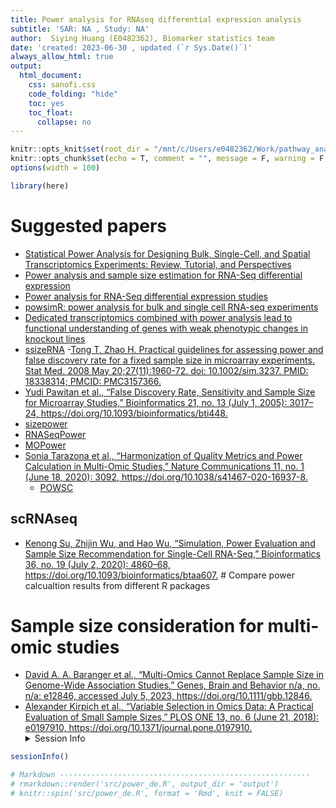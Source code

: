 ```yaml
---
title: Power analysis for RNAseq differential expression analysis
subtitle: 'SAR: NA , Study: NA'
author:  Siying Huang (E0482362), Biomarker statistics team
date: 'created: 2023-06-30 , updated (`r Sys.Date()`)'
always_allow_html: true
output:
  html_document:
    css: sanofi.css
    code_folding: "hide"
    toc: yes
    toc_float:
      collapse: no
---
```


```r
knitr::opts_knit$set(root_dir = "/mnt/c/Users/e0482362/Work/pathway_analysis/src")
knitr::opts_chunk$set(echo = T, comment = "", message = F, warning = F, error = F)
options(width = 100)
```
```r
library(here)
```

# Suggested papers
- [Statistical Power Analysis for Designing Bulk, Single-Cell, and Spatial Transcriptomics Experiments: Review, Tutorial, and Perspectives](https://www.ncbi.nlm.nih.gov/pmc/articles/PMC9952882/)
- [Power analysis and sample size estimation for RNA-Seq differential expression](https://www.ncbi.nlm.nih.gov/pmc/articles/PMC4201821/)
- [Power analysis for RNA-Seq differential expression studies]()
- [powsimR: power analysis for bulk and single cell RNA-seq experiments](https://academic.oup.com/bioinformatics/article/33/21/3486/3952669)
- [Dedicated transcriptomics combined with power analysis lead to functional understanding of genes with weak phenotypic changes in knockout lines](https://journals.plos.org/ploscompbiol/article?id=10.1371/journal.pcbi.1008354)
- [ssizeRNA](https://cran.r-project.org/web/packages/ssizeRNA/vignettes/ssizeRNA.pdf)
-[Tong T, Zhao H. Practical guidelines for assessing power and false discovery rate for a fixed sample size in microarray experiments. Stat Med. 2008 May 20;27(11):1960-72. doi: 10.1002/sim.3237. PMID: 18338314; PMCID: PMC3157366.](https://www.ncbi.nlm.nih.gov/pmc/articles/PMC3157366/)
- [Yudi Pawitan et al., “False Discovery Rate, Sensitivity and Sample Size for Microarray Studies,” Bioinformatics 21, no. 13 (July 1, 2005): 3017–24, https://doi.org/10.1093/bioinformatics/bti448.](https://academic.oup.com/bioinformatics/article/21/13/3017/196891)
- [sizepower](https://www.bioconductor.org/packages/devel/bioc/vignettes/sizepower/inst/doc/sizepower.pdf)
- [RNASeqPower](http://bioconductor.org/packages/release/bioc/html/RNASeqPower.html)
- [MOPower](https://github.com/HSyed91/MOPower)
- [Sonia Tarazona et al., “Harmonization of Quality Metrics and Power Calculation in Multi-Omic Studies,” Nature Communications 11, no. 1 (June 18, 2020): 3092, https://doi.org/10.1038/s41467-020-16937-8.](https://www.nature.com/articles/s41467-020-16937-8)
     - [POWSC](https://github.com/suke18/POWSC)

## scRNAseq
- [Kenong Su, Zhijin Wu, and Hao Wu, “Simulation, Power Evaluation and Sample Size Recommendation for Single-Cell RNA-Seq,” Bioinformatics 36, no. 19 (July 2, 2020): 4860–68, https://doi.org/10.1093/bioinformatics/btaa607.](https://www.ncbi.nlm.nih.gov/pmc/articles/PMC7824866/)
# Compare power calcualtion results from different R packages

# Sample size consideration for multi-omic studies

- [David A. A. Baranger et al., “Multi-Omics Cannot Replace Sample Size in Genome-Wide Association Studies,” Genes, Brain and Behavior n/a, no. n/a: e12846, accessed July 5, 2023, https://doi.org/10.1111/gbb.12846.](https://onlinelibrary.wiley.com/doi/full/10.1111/gbb.12846)
- [Alexander Kirpich et al., “Variable Selection in Omics Data: A Practical Evaluation of Small Sample Sizes,” PLOS ONE 13, no. 6 (June 21, 2018): e0197910, https://doi.org/10.1371/journal.pone.0197910.](https://journals.plos.org/plosone/article?id=10.1371/journal.pone.0197910)
<details><summary>Session Info</summary>

```r
sessionInfo()
```

</details>

```r
# Markdown --------------------------------------------------------
# rmarkdown::render('src/power_de.R', output_dir = 'output')
# knitr::spin('src/power_de.R', format = 'Rmd', knit = FALSE)
```

